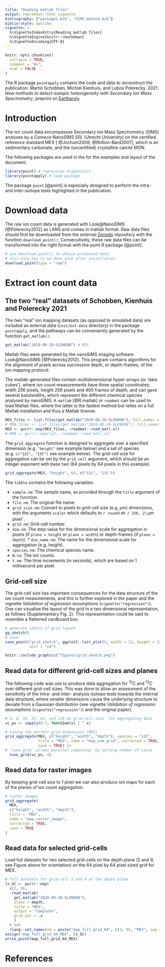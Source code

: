 ```yaml
---
title: "Reading matlab files"
output: rmarkdown::html_vignette
bibliography: ["packages.bib", "SIMS_method.bib"]
biblio-style: apalike
vignette: >
  %\VignetteIndexEntry{Reading matlab files}
  %\VignetteEngine{knitr::rmarkdown}
  %\VignetteEncoding{UTF-8}
---
```



```r
knitr::opts_chunk$set(
  collapse = TRUE,
  comment = "#>",
  eval = FALSE
)
```


The R package `pointapply` contains the code and data to reconstruct the publication: Martin Schobben, Michiel Kienhuis, and Lubos Polerecky. 2021. *New methods to detect isotopic heterogeneity with Secondary Ion Mass Spectrometry*, preprint on [Eartharxiv](https://eartharxiv.org/).


# Introduction 

The ion count data encompasses Secondary Ion Mass Spectrometry (SIMS) analyses by a  *Cameca NanoSIMS 50L* (Utrecht University) on the certified reference standard MEX [ @Jochum2008; @Rollion-Bard2007], which is an sedimentary carbonate, and the (uncertified) crystalline calcite MON.

The following packages are used in the for the examples and layout of the document. 


```r
library(point) # regression diagnostics
library(pointapply) # load package
```


The package `point` [@point] is especially designed to perform the intra- and inter-isotope tests highlighted in the publication.


# Download data

The raw ion count data is generated with Look\@NanoSIMS [@Polerecky2012] as LANS and comes in matlab format. Raw data files should first be downloaded from the external [Zenodo](https://doi.org/10.5281/zenodo.4580159) repository with the function `download_point()`. Consecutively, these raw data files can be transformed into the right format with the  *point* R package [@point]. 


```r
# use download_point() to obtain processed data.
# this only has to be done once after installation
download_point(type = "raw")
```


# Extract ion count data

## The two "real" datasets of Schobben, Kienhuis and Polerecky 2021

The two "real" ion mapping datasets (as opposed to simulated data) are included as external data (`inst/ext-data` directory) in the package  `pointapply`, and the pathways can be conveniently generated by the function `get_matlab()`. 


```r
get_matlab("2020-08-20-GLENDON") # MEX 
```


Matlab files were generated by the nanoSIMS imaging software Look\@NanoSIMS [@Polerecky2012]. This program contains algorithms for the alignment of pixels across successive depth, or depth-frames, of the ion mapping protocol. 

The matlab-generated files contain multidimensional hyper-arrays (or 'data cubes'), where ion count measurements have three spatial coordinates; width 256 pixels, height 256 pixels and 400 frames of depth, and can gave several bandwidths, which represent the different chemical species analysed by nanoSIMS. `R.matlab` [@R.matlab] or `readmat` can be used to load Matlab files, where the latter is the fastest method but relies on a full Matlab installation and thus a Matlab license.


```r
MEX_files <- list.files(get_matlab("2020-08-20-GLENDON"), full.names = TRUE)
# MON_files <- list.files(get_matlab("2020-08-28-GLENDON"), full.names = TRUE)
MEX <- purrr::map(MEX_files, ~readmat::read_mat(.x))
# MON <- purrr::map(ls2, ~readmat::read_mat(.x))
```

The `grid_aggregate ` function is designed to aggregate over a specified dimension (e.g. `"height"` see example below) and a set of species (e.g. `c("12C", "13C")` see example below). The grid-cell size for aggregation can be set by the `grid_cell` argument, which should be an integer exponent with base two (64 pixels by 64 pixels in this example).


```r
grid_aggregate(MEX, "height", 64, c("12C", "13C"))
```

The `tibble` contains the following variables:

* `sample.nm`: The sample name, as provided through the `title` argument of the function.
* `file.nm`: The original file name.
* `grid_size.nm`: Convert to pixels to grid-cell size (e.g. $\mu$m) dimensions, with the arguments `scaler` which defaults to `r round(40 / 256, 2)`$\,\mu$m pixel^-^.
* `grid.nm`: Grid-cell number.
* `dim.nm`: The step value for the dimensional scale for aggregation in pixels (if `plane = height` or `plane = width`) or depth-frames (if `plane = depth`). * `dim_name.nm`: The name for the dimensional scale for aggregation (e.g. height).
* `species.nm`: The chemical species name.
* `N.rw`: The ion counts.
* `t.nm`: The time increments (in seconds), which are based on $1\,$millisecond per pixel. 


## Grid-cell size

The grid-cell size has important consequences for the data structure of the ion count measurements, and this is further explored in the paper and the vignette *Validation of regression assumptions* (`vignette("regression")`). One can visualise the layout of the grid in a two dimensional representation, as follows (Supplementary Fig. 2). This representation could be said to resemble a flattened cardboard box.


```r
# generate sketch of grid layout
gg_sketch() 
# save
save_point("grid_sketch", ggplot2::last_plot(), width = 12, height = 12, 
           unit = "cm")
```


```r
knitr::include_graphics("figures/grid_sketch.png")
```


## Read data for different grid-cell sizes and planes

The following code was use to produce data aggregation for ^12^C and ^13^C over different grid-cell sizes. This was done to allow an assessment of the sensitivity of the intra- and inter- analysis isotope tests towards the internal data structure, where smaller dimensions cause the underlying structure to deviate from a Gaussian distribution (see vignette *Validation of regression assumptions* (`vignette("regression")`) and the original paper). 


```r
# 4, 8, 16, 32, 64, and 128 px grid-cell size  for aggregating data
vc_px <- sapply(6:7, function(x) 2 ^ x)

# tuning the perfect grid dimensions (MEX)
grid_aggregate(MEX, c("height", "width", "depth"), species = "12C", 
               title = "MEX", name = "map_sum_grid", corrected = TRUE, 
               save = TRUE) |> 
# `tune_grid` allows parallel computing  by setting number of cores  
  tune_grid(vc_px, 4) 

```


## Read data for raster images

By keeping grid-cell size to 1 pixel we can also produce ion maps for each of the planes of ion count aggregation.


```r
# raster images
grid_aggregate(
  MEX, 
  c("height", "width", "depth"), 
  title = "MEX", 
  name = "map_raster_image", 
  corrected = TRUE, 
  save = TRUE
)
```


## Read data for selected grid-cells

Load full datasets for two selected grid-cells on the depth plane (2 and 9, see Figure above for orientation) on the 64 pixel by 64 pixel sized grid for MEX.


```r
# full datasets for grid-cell 2 and 9 of the depth plane
ls_GC <- purrr::map(
  c(2, 9), 
  ~read_matlab(
    get_matlab("2020-08-20-GLENDON"),
    plane = depth,
    title = "MEX", 
    output = "complete", 
    grid_sel = .x
    )
  ) %>% 
  rlang::set_names(nm = paste("map_full_grid_64", c(2, 9), "MEX", sep = "_"))
assign("map_full_grid_64_MEX", ls_GC)
write_point(map_full_grid_64_MEX)
```


# References
